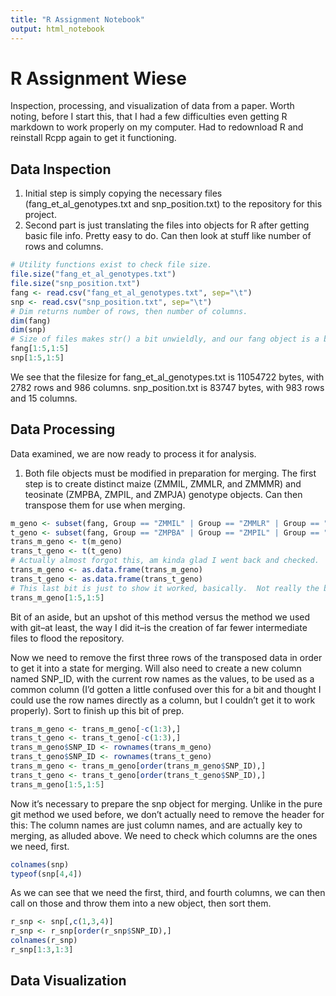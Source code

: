 ```yaml
---
title: "R Assignment Notebook"
output: html_notebook
---
```


# R Assignment Wiese

Inspection, processing, and visualization of data from a paper.  Worth noting, before I start this, that I had a few difficulties even getting R markdown to work properly on my computer.  Had to redownload R and reinstall Rcpp again to get it functioning.


## Data Inspection
1. Initial step is simply copying the necessary files (fang_et_al_genotypes.txt and snp_position.txt) to the repository for this project.
2. Second part is just translating the files into objects for R after getting basic file info.  Pretty easy to do.  Can then look at stuff like number of rows and columns.

```r
# Utility functions exist to check file size.
file.size("fang_et_al_genotypes.txt")
file.size("snp_position.txt")
fang <- read.csv("fang_et_al_genotypes.txt", sep="\t")
snp <- read.csv("snp_position.txt", sep="\t")
# Dim returns number of rows, then number of columns.
dim(fang)
dim(snp)
# Size of files makes str() a bit unwieldly, and our fang object is a bit too much for just looking at the header.  Cutting it down a bit on rows and columns helps some, though, and still gives us a decent general idea.  
fang[1:5,1:5]
snp[1:5,1:5]
```
We see that the filesize for fang_et_al_genotypes.txt is 11054722 bytes, with 2782 rows and 986 columns.  snp_position.txt is 83747 bytes, with 983 rows and 15 columns.

## Data Processing
Data examined, we are now ready to process it for analysis.

1.  Both file objects must be modified in preparation for merging.  The first step is to create distinct maize (ZMMIL, ZMMLR, and ZMMMR) and teosinate (ZMPBA, ZMPIL, and ZMPJA) genotype objects.  Can then transpose them for use when merging.

```r
m_geno <- subset(fang, Group == "ZMMIL" | Group == "ZMMLR" | Group == "ZMMMR")
t_geno <- subset(fang, Group == "ZMPBA" | Group == "ZMPIL" | Group == "ZMPJA")
trans_m_geno <- t(m_geno)
trans_t_geno <- t(t_geno)
# Actually almost forgot this, am kinda glad I went back and checked.  The transposed genotype files apparently aren't treated as data frames, so.
trans_m_geno <- as.data.frame(trans_m_geno)
trans_t_geno <- as.data.frame(trans_t_geno)
# This last bit is just to show it worked, basically.  Not really the best method for doing so, but it's the one I like to use.  Tend to observe different rows/columns this way before calling it good.
trans_m_geno[1:5,1:5]
```
Bit of an aside, but an upshot of this method versus the method we used with git--at least, the way I did it--is the creation of far fewer intermediate files to flood the repository.

Now we need to remove the first three rows of the transposed data in order to get it into a state for merging.  Will also need to create a new column named SNP_ID, with the current row names as the values, to be used as a common column (I'd gotten a little confused over this for a bit and thought I could use the row names directly as a column, but I couldn't get it to work properly).  Sort to finish up this bit of prep.

```r
trans_m_geno <- trans_m_geno[-c(1:3),]
trans_t_geno <- trans_t_geno[-c(1:3),]
trans_m_geno$SNP_ID <- rownames(trans_m_geno)
trans_t_geno$SNP_ID <- rownames(trans_t_geno)
trans_m_geno <- trans_m_geno[order(trans_m_geno$SNP_ID),]
trans_t_geno <- trans_t_geno[order(trans_t_geno$SNP_ID),]
trans_m_geno[1:5,1:5]
```

Now it's necessary to prepare the snp object for merging.  Unlike in the pure git method we used before, we don't actually need to remove the header for this:  The column names are just column names, and are actually key to merging, as alluded above.  We need to check which columns are the ones we need, first.

```r
colnames(snp)
typeof(snp[4,4])
```

As we can see that we need the first, third, and fourth columns, we can then call on those and throw them into a new object, then sort them.

```r
r_snp <- snp[,c(1,3,4)]
r_snp <- r_snp[order(r_snp$SNP_ID),]
colnames(r_snp)
r_snp[1:3,1:3]
```
## Data Visualization